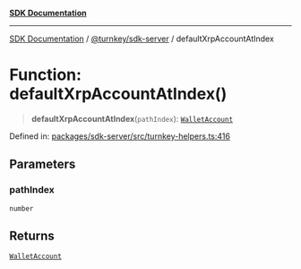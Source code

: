 [**SDK Documentation**](../../../README.mdx)

***

[SDK Documentation](../../../packages.mdx) / [@turnkey/sdk-server](../README.mdx) / defaultXrpAccountAtIndex

# Function: defaultXrpAccountAtIndex()

> **defaultXrpAccountAtIndex**(`pathIndex`): [`WalletAccount`](../interfaces/WalletAccount.mdx)

Defined in: [packages/sdk-server/src/turnkey-helpers.ts:416](https://github.com/tkhq/sdk/blob/e1b1a69bdd608320aaf03cc2dbbf68dc0c52b28d/packages/sdk-server/src/turnkey-helpers.ts#L416)

## Parameters

### pathIndex

`number`

## Returns

[`WalletAccount`](../interfaces/WalletAccount.mdx)
